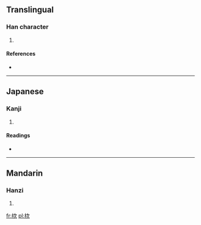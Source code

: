 ==Translingual==

===Han character===
{{Han char|rn=75|rad=木|as=06|sn=10|four=4798<sub>2</sub>|canj=木戈一人 (DIMO)}}

# {{defn|Han|sort=木06}}

====References====
* {{Han ref|kx=0523.080|dkj=14717|dj=0911.040|hdz=21206.020|uh=6828|ud=26664|bh=D1EF|bd=53743}}

----

==Japanese==

===Kanji===
{{ja-kanji|grade=|rs=木06}}

# {{defn|lang=ja|sort=木06}}

====Readings====
* {{ja-readings|on=[[せつ]] (setsu), [[せち]] (sechi), [[し]] (shi)|kun=[[たる]] (taru), [[はり]] (hari)}}

----

==Mandarin==

===Hanzi===
{{cmn-hanzi|pin=[[jié]] ([[jie2]])|wg=chieh<sup>2</sup>}}

# {{defn|lang=cmn|sort=木06}}

[[fr:栨]]
[[pl:栨]]